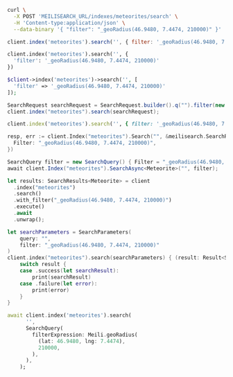 <CodeGroup>

```bash cURL
curl \
  -X POST 'MEILISEARCH_URL/indexes/meteorites/search' \
  -H 'Content-type:application/json' \
  --data-binary '{ "filter": "_geoRadius(46.9480, 7.4474, 210000)" }'
```


```javascript JS
client.index('meteorites').search('', { filter: '_geoRadius(46.9480, 7.4474, 210000)' })
```


```python Python
client.index('meteorites').search('', {
  'filter': '_geoRadius(46.9480, 7.4474, 210000)'
})
```


```php PHP
$client->index('meteorites')->search('', [
  'filter' => '_geoRadius(46.9480, 7.4474, 210000)'
]);
```


```java Java
SearchRequest searchRequest = SearchRequest.builder().q("").filter(new String[] {"_geoRadius(46.9480, 7.4474, 210000)"}).build();
client.index("meteorites").search(searchRequest);
```


```ruby Ruby
client.index('meteorites').search('', { filter: '_geoRadius(46.9480, 7.4474, 210000)' })
```


```go Go
resp, err := client.Index("meteorites").Search("", &meilisearch.SearchRequest{
  Filter: "_geoRadius(46.9480, 7.4474, 210000)",
})
```


```csharp C#
SearchQuery filter = new SearchQuery() { Filter = "_geoRadius(46.9480, 7.4474, 210000)" };
await client.Index("meteorites").SearchAsync<Meteorite>("", filter);
```


```rust Rust
let results: SearchResults<Meteorite> = client
  .index("meteorites")
  .search()
  .with_filter("_geoRadius(46.9480, 7.4474, 210000)")
  .execute()
  .await
  .unwrap();
```


```swift Swift
let searchParameters = SearchParameters(
    query: "",
    filter: "_geoRadius(46.9480, 7.4474, 210000)"
)
client.index("meteorites").search(searchParameters) { (result: Result<Searchable<Meteorite>, Swift.Error>) in
    switch result {
    case .success(let searchResult):
        print(searchResult)
    case .failure(let error):
        print(error)
    }
}
```


```dart Dart
await client.index('meteorites').search(
      '',
      SearchQuery(
        filterExpression: Meili.geoRadius(
          (lat: 46.9480, lng: 7.4474),
          210000,
        ),
      ),
    );
```

</CodeGroup>